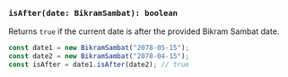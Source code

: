 ### `isAfter(date: BikramSambat): boolean`

Returns `true` if the current date is after the provided Bikram Sambat date.

```jsx
const date1 = new BikramSambat("2078-05-15");
const date2 = new BikramSambat("2078-04-15");
const isAfter = date1.isAfter(date2); // true
```
